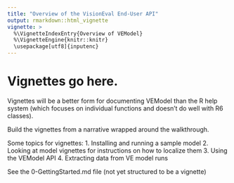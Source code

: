 ```yaml
---
title: "Overview of the VisionEval End-User API"
output: rmarkdown::html_vignette
vignette: >
  %\VignetteIndexEntry{Overview of VEModel}
  %\VignetteEngine{knitr::knitr}
  \usepackage[utf8]{inputenc}
---
```


# Vignettes go here.

Vignettes will be a better form for documenting VEModel than the R help system (which focuses on
individual functions and doesn't do well with R6 classes).

Build the vignettes from a narrative wrapped around the walkthrough.

Some topics for vignettes:
  1. Installing and running a sample model
  2. Looking at model vignettes for instructions on how to localize them
  3. Using the VEModel API
  4. Extracting data from VE model runs

See the 0-GettingStarted.md file (not yet structured to be a vignette)
